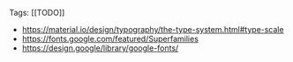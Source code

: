 Tags: [[TODO]]

- https://material.io/design/typography/the-type-system.html#type-scale
- https://fonts.google.com/featured/Superfamilies
- https://design.google/library/google-fonts/
